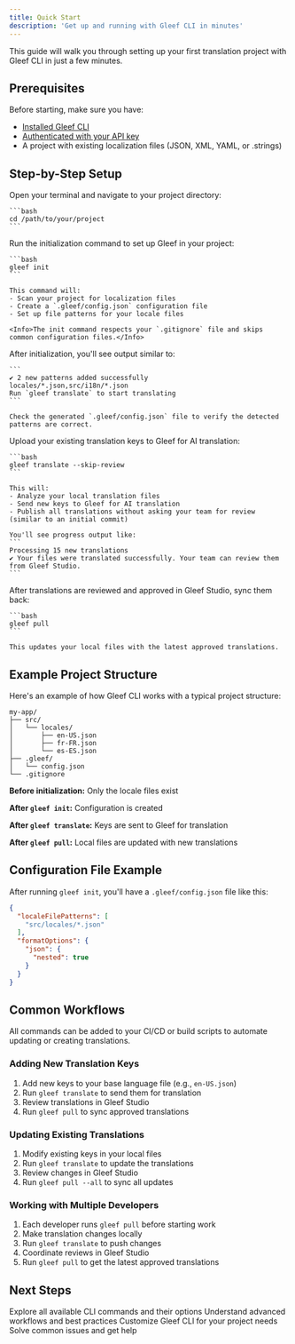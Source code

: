 ```yaml
---
title: Quick Start
description: 'Get up and running with Gleef CLI in minutes'
---
```


This guide will walk you through setting up your first translation project with Gleef CLI in just a few minutes.

## Prerequisites

Before starting, make sure you have:
- [Installed Gleef CLI](/cli/getting-started/installation)
- [Authenticated with your API key](/cli/getting-started/installation#authenticate-with-gleef)
- A project with existing localization files (JSON, XML, YAML, or .strings)

## Step-by-Step Setup

<Steps titleSize="h3">
  <Step title="Navigate to your project">
    Open your terminal and navigate to your project directory:
    
    ```bash
    cd /path/to/your/project
    ```
  </Step>

  <Step title="Initialize Gleef">
    Run the initialization command to set up Gleef in your project:
    
    ```bash
    gleef init
    ```
    
    This command will:
    - Scan your project for localization files
    - Create a `.gleef/config.json` configuration file
    - Set up file patterns for your locale files
    
    <Info>The init command respects your `.gitignore` file and skips common configuration files.</Info>
  </Step>

  <Step title="Review detected files">
    After initialization, you'll see output similar to:
    
    ```
    ✔ 2 new patterns added successfully
    locales/*.json,src/i18n/*.json
    Run `gleef translate` to start translating
    ```
    
    Check the generated `.gleef/config.json` file to verify the detected patterns are correct.
  </Step>

  <Step title="Push your first translations">
    Upload your existing translation keys to Gleef for AI translation:
    
    ```bash
    gleef translate --skip-review
    ```
    
    This will:
    - Analyze your local translation files
    - Send new keys to Gleef for AI translation
    - Publish all translations without asking your team for review (similar to an initial commit)
    
    You'll see progress output like:
    ```
    Processing 15 new translations
    ✔ Your files were translated successfully. Your team can review them from Gleef Studio.
    ```
  </Step>

  <Step title="Pull translated content">
    After translations are reviewed and approved in Gleef Studio, sync them back:
    
    ```bash
    gleef pull
    ```
    
    This updates your local files with the latest approved translations.
  </Step>
</Steps>

## Example Project Structure

Here's an example of how Gleef CLI works with a typical project structure:

```
my-app/
├── src/
│   └── locales/
│       ├── en-US.json
│       ├── fr-FR.json
│       └── es-ES.json
├── .gleef/
│   └── config.json
└── .gitignore
```

**Before initialization:** Only the locale files exist

**After `gleef init`:** Configuration is created

**After `gleef translate`:** Keys are sent to Gleef for translation

**After `gleef pull`:** Local files are updated with new translations

## Configuration File Example

After running `gleef init`, you'll have a `.gleef/config.json` file like this:

```json
{
  "localeFilePatterns": [
    "src/locales/*.json"
  ],
  "formatOptions": {
    "json": {
      "nested": true
    }
  }
}
```

## Common Workflows
<Info>All commands can be added to your CI/CD or build scripts to automate updating or creating translations.</Info>

### Adding New Translation Keys

1. Add new keys to your base language file (e.g., `en-US.json`)
2. Run `gleef translate` to send them for translation
3. Review translations in Gleef Studio
4. Run `gleef pull` to sync approved translations

### Updating Existing Translations

1. Modify existing keys in your local files
2. Run `gleef translate` to update the translations
3. Review changes in Gleef Studio
4. Run `gleef pull --all` to sync all updates

### Working with Multiple Developers

1. Each developer runs `gleef pull` before starting work
2. Make translation changes locally
3. Run `gleef translate` to push changes
4. Coordinate reviews in Gleef Studio
5. Run `gleef pull` to get the latest approved translations

## Next Steps

<CardGroup cols={2}>
    <Card
        title="Learn All Commands"
        icon="terminal"
        href="/cli/commands/overview"
    >
        Explore all available CLI commands and their options
    </Card>
    <Card
        title="Workflow Guide"
        icon="workflow"
        href="/cli/workflow/project-setup"
    >
        Understand advanced workflows and best practices
    </Card>
</CardGroup>

<CardGroup cols={2}>
    <Card
        title="Configuration Options"
        icon="cog"
        href="/cli/configuration/config-file"
    >
        Customize Gleef CLI for your project needs
    </Card>
    <Card
        title="Troubleshooting"
        icon="wrench"
        href="/cli/support/troubleshooting"
    >
        Solve common issues and get help
    </Card>
</CardGroup>